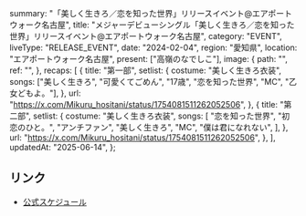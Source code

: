   summary: "「美しく生きろ／恋を知った世界」リリースイベント@エアポートウォーク名古屋",
  title:
    "メジャーデビューシングル「美しく生きろ／恋を知った世界」リリースイベント@エアポートウォーク名古屋",
  category: "EVENT",
  liveType: "RELEASE_EVENT",
  date: "2024-02-04",
  region: "愛知県",
  location: "エアポートウォーク名古屋",
  present: ["高嶺のなでしこ"],
  image: {
    path: "",
    ref: "",
  },
  recaps: [
    {
      title: "第一部",
      setlist: {
        costume: "美しく生きろ衣装",
        songs: ["美しく生きろ", "可愛くてごめん", "17歳", "恋を知った世界", "MC", "乙女どもよ。"],
      },
      url: "https://x.com/Mikuru_hositani/status/1754081511262052506",
    },
    {
      title: "第二部",
      setlist: {
        costume: "美しく生きろ衣装",
        songs: [
          "恋を知った世界",
          "初恋のひと。",
          "アンチファン",
          "美しく生きろ",
          "MC",
          "僕は君になれない",
        ],
      },
      url: "https://x.com/Mikuru_hositani/status/1754081511262052506",
    },
  ],
  updatedAt: "2025-06-14",
};

## リンク

- [公式スケジュール](https://takanenonadeshiko.jp/?p=1742)
